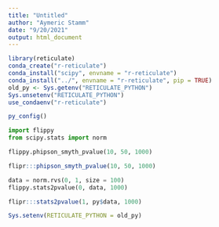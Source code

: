 ```yaml
---
title: "Untitled"
author: "Aymeric Stamm"
date: "9/20/2021"
output: html_document
---
```


```r
library(reticulate)
conda_create("r-reticulate")
conda_install("scipy", envname = "r-reticulate")
conda_install("../", envname = "r-reticulate", pip = TRUE)
old_py <- Sys.getenv("RETICULATE_PYTHON")
Sys.unsetenv("RETICULATE_PYTHON")
use_condaenv("r-reticulate")
```

```r
py_config()
```

```python
import flippy
from scipy.stats import norm
```

```python
flippy.phipson_smyth_pvalue(10, 50, 1000)
```

```r
flipr:::phipson_smyth_pvalue(10, 50, 1000)
```

```python
data = norm.rvs(0, 1, size = 100)
flippy.stats2pvalue(0, data, 1000)
```

```r
flipr:::stats2pvalue(1, py$data, 1000)
```


```r
Sys.setenv(RETICULATE_PYTHON = old_py)
```
